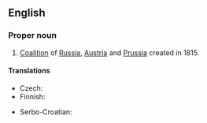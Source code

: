 ==English==
{{wikipedia}}

===Proper noun===
{{en-proper noun}}

# [[coalition|Coalition]] of [[Russia]], [[Austria]] and [[Prussia]] created in 1815.

====Translations====
{{trans-top|coalition}}
* Czech: {{t|cs|Svatá aliance|f}}
* Finnish: {{t|fi|Pyhä allianssi}}
{{trans-mid}}
* Serbo-Croatian: {{t|sh|Sveta Alijansa|f}}
{{trans-bottom}}